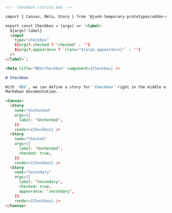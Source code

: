 ```md
<!-- Checkbox.stories.mdx -->

import { Canvas, Meta, Story } from '@junk-temporary-prototypes/addon-docs';

export const Checkbox = (args) => `<label>
  ${args?.label}
  <input
    type="checkbox"
    ${args?.checked ? 'checked' : ''}
    ${args?.appearance ? `class="${args.appearance}"` : ''}
  />
</label>`;

<Meta title="MDX/Checkbox" component={Checkbox} />

# Checkbox

With `MDX`, we can define a story for `Checkbox` right in the middle of our
Markdown documentation.

<Canvas>
  <Story
    name="Unchecked"
    args={{
      label: 'Unchecked',
    }}
    render={Checkbox} />
  <Story
    name="Checked"
    args={{
      label: 'Unchecked',
      checked: true,
    }}
    render={Checkbox} />
  <Story
    name="Secondary"
    args={{
      label: 'Secondary',
      checked: true,
      appearance: 'secondary',
    }}
    render={Checkbox} />
</Canvas>
```

